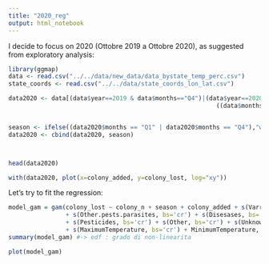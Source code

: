 ```yaml
---
title: "2020_reg"
output: html_notebook
---
```


I decide to focus on 2020 (Ottobre 2019 a Ottobre 2020), as suggested from exploratory analysis:

```r
library(ggmap)
data <- read.csv("../../data/new_data/data_bystate_temp_perc.csv")
state_coords <- read.csv("../../data/state_coords_lon_lat.csv")

data2020 <- data[(data$year==2019 & data$months=="Q4")|(data$year==2020 & 
                                                          ((data$months=="Q1")|(data$months=="Q2")|(data$months=="Q3"))),]


season <- ifelse((data2020$months == "Q1" | data2020$months == "Q4"),"winter","summer")
data2020 <- cbind(data2020, season)



head(data2020)
```
```r
with(data2020, plot(x=colony_added, y=colony_lost, log="xy"))
```


Let's try to fit the regression:
```r
model_gam = gam(colony_lost ~ colony_n + season + colony_added + s(Varroa.mites, bs='cr')
                + s(Other.pests.parasites, bs='cr') + s(Disesases, bs='cr')
                + s(Pesticides, bs='cr') + s(Other, bs='cr') + s(Unknown, bs='cr')
                + s(MaximumTemperature, bs='cr') + MinimumTemperature, data=data2020)
summary(model_gam) #-> edf : grado di non-linearita

```

```r
plot(model_gam)
```




